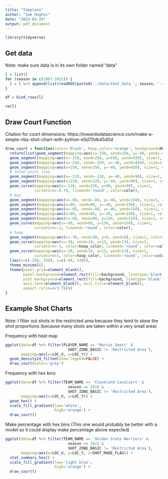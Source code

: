 ---
title: "Template"
author: "Sam Hughes"
date: "2023-03-24"
output: pdf_document
---

```{r}
library(tidyverse)
```


## Get data 
Note: make sure data is in its own folder named "data"
```{r}
l = list()
for (season in c(2007:2022)) {
  l = l %>% append(list(readRDS(paste0('./data/shot_data_', season, '.rds'))))
}

df = bind_rows(l)

rm(l)
```


## Draw Court Function
Citation for court dimensions: https://towardsdatascience.com/make-a-simple-nba-shot-chart-with-python-e5d70db45d0d
```{r}
draw_court = function(color='black', hoop_color='orange', background=NULL) {
  return(list(geom_segment(mapping=aes(x=-250, xend=250, y=-40, yend=-40), size=1, color=color), 
  geom_segment(mapping=aes(x=-250, xend=250, y=430, yend=430), size=1, color=color),
  geom_segment(mapping=aes(x=-250, xend=-250, y=-40, yend=430), size=1, color=color),
  geom_segment(mapping=aes(x=250, xend=250, y=-40, yend=430), size=1, color=color),
  # three point line
  geom_segment(mapping=aes(x=-220, xend=-220, y=-40, yend=90), size=1, color=color),
  geom_segment(mapping=aes(x=220, xend=220, y=-40, yend=90), size=1, color=color),
  geom_curve(mapping=aes(x=-220, xend=220, y=90, yend=90), size=1, 
             curvature=-0.79, lineend='round', color=color),
  # key
  geom_segment(mapping=aes(x=-80, xend=-80, y=-40, yend=150), size=1, color=color),
  geom_segment(mapping=aes(x=80, xend=80, y=-40, yend=150), size=1, color=color),
  geom_segment(mapping=aes(x=-60, xend=-60, y=-40, yend=150), size=1, color=color),
  geom_segment(mapping=aes(x=60, xend=60, y=-40, yend=150), size=1, color=color),
  geom_segment(mapping=aes(x=-80, xend=80, y=150, yend=150), size=1, color=color),
  geom_curve(mapping=aes(x=-60, xend=60, y=150, yend=150), size=1, 
             curvature=-1, lineend='round', color=color),
  # hoop
  geom_segment(mapping=aes(x=-30, xend=30, y=0, yend=0), size=1, color=color),
  geom_curve(mapping=aes(x=-10, xend=10, y=13, yend=13), size=1, 
             curvature=-1, color=hoop_color, lineend='round', color=color),
  geom_curve(mapping=aes(x=-10, xend=10, y=13, yend=13), size=1, 
             curvature=1, color=hoop_color, lineend='round', color=color),
  lims(x=c(-250, 250), y=c(-40, 430)),
  theme_minimal(), 
  theme(panel.grid=element_blank(), 
        panel.background=element_rect(fill=background, linetype='blank'), 
        plot.background=element_rect(fill=background, linetype='blank'), 
        axis.text=element_blank(), axis.title=element_blank(), 
        aspect.ratio=4/3.76)))
}
```


## Example Shot Charts
Note: I filter out shots in the restricted area because they tend to skew the shot proportions (because many shots are taken within a very small area)

Frequency with heat map
```{r}
ggplot(data=df %>% filter(PLAYER_NAME == 'Marcus Smart' & 
                            SHOT_ZONE_BASIC != 'Restricted Area'), 
       mapping=aes(x=LOC_X, y=LOC_Y)) +
  geom_density2d_filled(show.legend=FALSE) +
  draw_court(color='grey')
```


Frequency with hex bins
```{r}
ggplot(data=df %>% filter(TEAM_NAME == 'Cleveland Cavaliers' & 
                            season == 2018 & 
                            SHOT_ZONE_BASIC != 'Restricted Area'), 
       mapping=aes(x=LOC_X, y=LOC_Y)) +
  geom_hex() + 
  scale_fill_gradient(low='white', 
                      high='orange') +
  draw_court()
```

Make percentage with hex bins
(This one would probably be better with a model so it could display make percentage above expected)
```{r}
ggplot(data=df %>% filter(TEAM_NAME == 'Golden State Warriors' & 
                            season == 2022 & 
                            SHOT_ZONE_BASIC != 'Restricted Area'), 
       mapping=aes(x=LOC_X, y=LOC_Y, z=SHOT_MADE_FLAG)) +
  stat_summary_hex() +
  scale_fill_gradient(low='light blue', 
                      high='orange') +
  draw_court()
```








